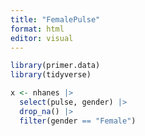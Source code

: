 ```yaml
---
title: "FemalePulse"
format: html
editor: visual
---
```


```r
library(primer.data)
library(tidyverse)
```

```r
x <- nhanes |> 
  select(pulse, gender) |> 
  drop_na() |> 
  filter(gender == "Female")
```


